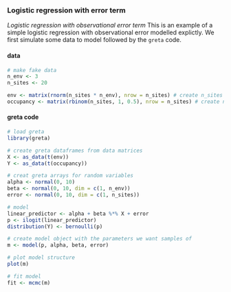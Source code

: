 ### Logistic regression with error term

*Logistic regression with observational error term* This is an example of a simple logistic regression with observational error modelled explictly. We first simulate some data to model followed by the `greta` code.

#### data
<div class="data">
```r
# make fake data
n_env <- 3
n_sites <- 20

env <- matrix(rnorm(n_sites * n_env), nrow = n_sites) # create n_sites x n_env matrix of environmental variables
occupancy <- matrix(rbinom(n_sites, 1, 0.5), nrow = n_sites) # create n_sites observations of species presence or absence
```
</div>

#### greta code
```r
# load greta
library(greta)

# create greta dataframes from data matrices
X <- as_data(t(env))
Y <- as_data(t(occupancy))

# creat greta arrays for random variables
alpha <- normal(0, 10)
beta <- normal(0, 10, dim = c(1, n_env))
error <- normal(0, 10, dim = c(1, n_sites))

# model
linear_predictor <- alpha + beta %*% X + error
p <- ilogit(linear_predictor)
distribution(Y) <- bernoulli(p)

# create model object with the parameters we want samples of
m <- model(p, alpha, beta, error)

# plot model structure
plot(m)

# fit model
fit <- mcmc(m)

```
